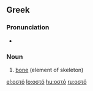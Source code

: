 ==Greek==

===Pronunciation===
* {{IPA|[o̞ˈsto̞]}}

===Noun===
{{el-noun|n|ostó|οστά|ostá}}

#[[bone]] (element of skeleton)

[[el:οστό]]
[[lo:οστό]]
[[hu:οστό]]
[[ru:οστό]]